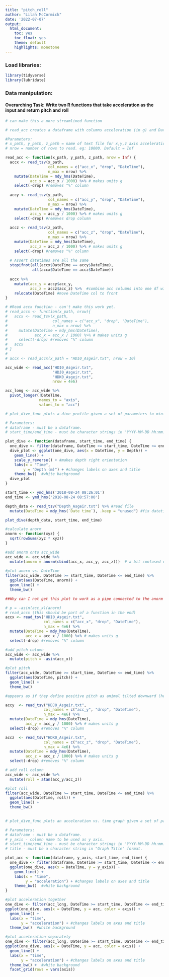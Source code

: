 ```yaml
---
title: "pitch_roll"
author: "Lilah McCormick"
date: '2022-07-07'
output: 
  html_document:
    toc: yes
    toc_float: yes 
    theme: default 
    highlights: monotone
---
```

### Load libraries: 
```r
library(tidyverse)
library(lubridate)
```

### Data manipulation: 
#### Overarching Task: Write two R functions that take acceleration as the input and return pitch and roll

```r
# can make this a more streamlined function 

# read_acc creates a dataframe with columns acceleration (in g) and DateTime to minimize repetitive coding. 

#Parameters: 
# x_path, y_path, z_path = name of text file for x,y,z axis acceleration. eg: "name_of_file.txt"
# nrow = number of rows to read. eg: 10000. Default = Inf

read_acc <- function(x_path, y_path, z_path, nrow = Inf) {
  accx <- read_tsv(x_path, 
                   col_names = c("acc_x", "drop", "DateTime"), 
                   n_max = nrow) %>% 
    mutate(DateTime = mdy_hms(DateTime), 
           acc_x = acc_x / 1000) %>% # makes units g
    select(-drop) #removes "%" column 
  
  accy <- read_tsv(y_path, 
                   col_names = c("acc_y", "drop", "DateTime"), 
                   n_max = nrow) %>% 
    mutate(DateTime = mdy_hms(DateTime), 
           acc_y = acc_y / 1000) %>% # makes units g
    select(-drop) #removes drop column 
  
  accz <- read_tsv(z_path, 
                   col_names = c("acc_z", "drop", "DateTime"), 
                   n_max = nrow) %>% 
    mutate(DateTime = mdy_hms(DateTime), 
           acc_z = acc_z / 1000) %>% # makes units g
    select(-drop) #removes "%" column 
  
  # Assert datetimes are all the same
  stopifnot(all(accx$DateTime == accy$DateTime),
            all(accx$DateTime == accz$DateTime))
  
  accx %>% 
    mutate(acc_y = accy$acc_y,
           acc_z = accz$acc_z) %>%  #combine acc columns into one df with DateTime
    relocate(DateTime) #move DateTime col to front 
}

# #Read accx function - can't make this work yet. 
# read_accx <- function(x_path, nrow){
#   accx <- read_tsv(x_path, 
#                    col_names = c("acc_x", "drop", "DateTime"), 
#                    n_max = nrow) %>% 
#     mutate(DateTime = mdy_hms(DateTime), 
#            acc_x = acc_x / 1000) %>% # makes units g
#     select(-drop) #removes "%" column 
#   accx
# }
# 
# accx <- read_accx(x_path = "HDI0_Asgeir.txt", nrow = 10)
```
 
```r
acc_wide <- read_acc("HDI0_Asgeir.txt", 
                     "HDJ0_Asgeir.txt", 
                     "HDK0_Asgeir.txt", 
                     nrow = 4e6)
```

```r
acc_long <- acc_wide %>% 
  pivot_longer(!DateTime, 
               names_to = "axis", 
               values_to = "acc")
```

```r
# plot_dive_func plots a dive profile given a set of parameters to minimize repetition of code when plotting dive profiles at multiple timescales.

# Parameters: 
# dataframe - must be a dataframe. 
# start_time/end_time - must be character strings in 'YYYY-MM-DD hh:mm:ss' format.

plot_dive <- function(dataframe, start_time, end_time) {
  one_dive <- filter(dataframe, DateTime >= start_time, DateTime <= end_time)
  dive_plot <- ggplot(one_dive, aes(x = DateTime, y = Depth)) +
    geom_line() +
    scale_y_reverse() + #makes depth right orientation 
    labs(x = "Time",
        y = "Depth (m)") + #changes labels on axes and title 
    theme_bw()  #white background
  dive_plot
}
```

```r
start_time <- ymd_hms('2018-08-24 08:26:01')
end_time <- ymd_hms('2018-08-24 08:57:00')

depth_data <- read_tsv("Depth_Asgeir.txt") %>% #read file 
  mutate(DateTime = mdy_hms(`Date time`), .keep = "unused") #fix datetime

plot_dive(depth_data, start_time, end_time)
```


```r
#calculate anorm
anorm <- function(xyz) {
  sqrt(rowSums(xyz * xyz))
}

#add anorm onto acc_wide
acc_wide <- acc_wide %>% 
  mutate(anorm = anorm(cbind(acc_x, acc_y, acc_z)))  # a bit confused on what this does still 
  
#plot anorm vs. DateTime
filter(acc_wide, DateTime >= start_time, DateTime <= end_time) %>% 
  ggplot(aes(DateTime, anorm)) +
  geom_line() +
  theme_bw()

##Why can I not get this plot to work as a pipe connected to the anorm mutate function


```

```r
# p = -asin(acc_x)(anorm)
# read_accx (this should be part of a function in the end)
accx <- read_tsv("HDI0_Asgeir.txt", 
                 col_names = c("acc_x", "drop", "DateTime"), 
                 n_max = 4e6) %>% 
  mutate(DateTime = mdy_hms(DateTime), 
         acc_x = acc_x / 1000) %>% # makes units g
  select(-drop) #removes "%" column 

#add pitch column 
acc_wide <- acc_wide %>% 
  mutate(pitch = -asin(acc_x)) 

#plot pitch 
filter(acc_wide, DateTime >= start_time, DateTime <= end_time) %>% 
  ggplot(aes(DateTime, pitch)) +
  geom_line() +
  theme_bw()

#appears as if they define positive pitch as animal tilted downward (head-first). 
```

```r
accy  <- read_tsv("HDJ0_Asgeir.txt", 
                 col_names = c("acc_y", "drop", "DateTime"), 
                 n_max = 4e6) %>% 
  mutate(DateTime = mdy_hms(DateTime), 
         acc_y = acc_y / 1000) %>% # makes units g
  select(-drop) #removes "%" column 

accz  <- read_tsv("HDK0_Asgeir.txt", 
                 col_names = c("acc_z", "drop", "DateTime"), 
                 n_max = 4e6) %>% 
  mutate(DateTime = mdy_hms(DateTime), 
         acc_z = acc_z / 1000) %>% # makes units g
  select(-drop) #removes "%" column 

# add roll column 
acc_wide <- acc_wide %>% 
  mutate(roll = atan(acc_y/acc_z))  

#plot roll
filter(acc_wide, DateTime >= start_time, DateTime <= end_time) %>% 
  ggplot(aes(DateTime, roll)) +
  geom_line() +
  theme_bw()
  
```


```r
# plot_dive_func plots an acceleration vs. time graph given a set of parameters to minimize repetition of code when plotting acceleration  profiles at multiple timescales.

# Parameters: 
# dataframe - must be a dataframe. 
# y_axis - column name to be used as y axis. 
# start_time/end_time - must be character strings in 'YYYY-MM-DD hh:mm:ss' format.
# title - must be a character string in "Graph Title" format. 

plot_acc <- function(dataframe, y_axis, start_time, end_time) {
  one_dive <- filter(dataframe, DateTime >= start_time, DateTime <= end_time)
  ggplot(one_dive, aes(x = DateTime, y = y_axis)) +
    geom_line() +
    labs(x = "time",
         y = "acceleration") + #changes labels on axes and title 
    theme_bw()  #white background
}
```



```r
#plot acceleration together 
one_dive <- filter(acc_long, DateTime >= start_time, DateTime <= end_time)
ggplot(one_dive, aes(x = DateTime, y = acc, color = axis)) +
  geom_line() +
  labs(x = "time",
       y = "acceleration") + #changes labels on axes and title 
  theme_bw()  #white background

#plot acceleration separately 
one_dive <- filter(acc_long, DateTime >= start_time, DateTime <= end_time)
ggplot(one_dive, aes(x = DateTime, y = acc, color = axis)) +
  geom_line() +
  labs(x = "time",
       y = "acceleration") + #changes labels on axes and title 
  theme_bw() +  #white background
  facet_grid(rows = vars(axis))

```



